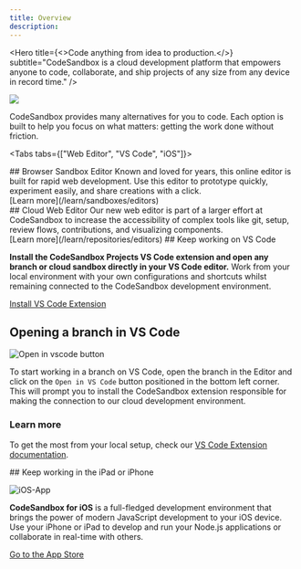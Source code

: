 ```yaml
---
title: Overview
description:
---
```



<Hero 
  title={<>Code anything from idea to production.</>}
  subtitle="CodeSandbox is a cloud development platform that empowers anyone to code, collaborate, and ship projects of any size from any device in record time."
/>

![](../images/cover-projects.jpg)

CodeSandbox provides many alternatives for you to code. Each option is built to help you focus on what matters: getting the work done without friction.

<Tabs tabs={["Web Editor", "VS Code", "iOS"]}>

<WrapContent>
## Browser Sandbox Editor
  Known and loved for years, this online editor is built for rapid web development. Use this editor to prototype quickly, experiment easily, and share creations with a click. 
  <br/>
  [Learn more](/learn/sandboxes/editors) 
  <br/>
## Cloud Web Editor
    Our new web editor is part of a larger effort at CodeSandbox to increase the accessibility of complex tools like git, setup, review flows, contributions, and visualizing components. 
    <br/>
  [Learn more](/learn/repositories/editors) 
    
</WrapContent>

<WrapContent>
## Keep working on VS Code

**Install the CodeSandbox Projects VS Code extension and open any branch or cloud sandbox directly in your VS Code editor.** Work from your local environment with your own configurations and shortcuts whilst remaining connected to the CodeSandbox development environment.

[Install VS Code Extension](https://marketplace.visualstudio.com/items?itemName=CodeSandbox-io.codesandbox-projects)

## Opening a branch in VS Code

![Open in vscode button](../images/getting-openvscode.jpg)

To start working in a branch on VS Code, open the branch in the Editor and click on the `Open in VS Code` button positioned in the bottom left corner. This will prompt you to install the CodeSandbox extension responsible for making the connection to our cloud development environment.

### Learn more

To get the most from your local setup, check our [VS Code Extension documentation](https://codesandbox.io/docs/vscode).

</WrapContent>

<WrapContent>
## Keep working in the iPad or iPhone

![iOS-App](../images/iOS-iPad.jpg)

**CodeSandbox for iOS** is a full-fledged development environment that brings the power of modern JavaScript development to your iOS device. Use your iPhone or iPad to develop and run your Node.js applications or collaborate in real-time with others.

[Go to the App Store](https://apps.apple.com/us/app/codesandbox/id1423330822)

</WrapContent>
    
</Tabs>

